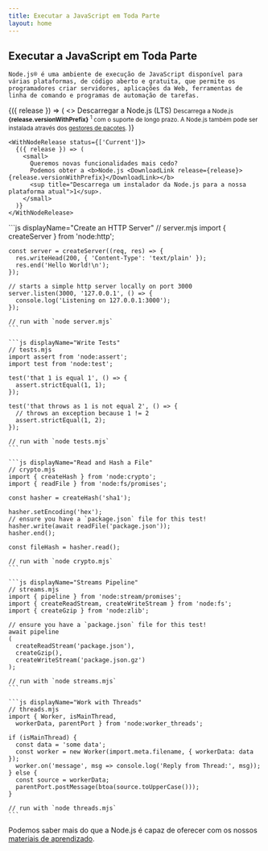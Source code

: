```yaml
---
title: Executar a JavaScript em Toda Parte
layout: home
---
```


<section>
  <WithBadge section="index" />

  <div>
    <h1 className="special">Executar a JavaScript em Toda Parte</h1>

    Node.js® é uma ambiente de execução de JavaScript disponível para várias plataformas, de código aberto e gratuita, que permite os programadores criar servidores, aplicações da Web, ferramentas de linha de comando e programas de automação de tarefas.
  </div>

  <div>
    <WithNodeRelease status={['LTS']}>
      {({ release }) => (
        <>
          <DownloadButton release={release}>Descarregar a Node.js (LTS)</DownloadButton>
          <small>
            Descarrega a Node.js <b>{release.versionWithPrefix}</b>
            <sup title="Descarrega um instalador da Node.js para a nossa plataforma atual">1</sup> com o suporte de longo prazo.
            A Node.js também pode ser instalada através dos <a href="/download/package-manager">gestores de pacotes</a>.
          </small>
        </>
      )}
    </WithNodeRelease>

    <WithNodeRelease status={['Current']}>
      {({ release }) => (
        <small>
          Queremos novas funcionalidades mais cedo?
          Podemos obter a <b>Node.js <DownloadLink release={release}>{release.versionWithPrefix}</DownloadLink></b>
          <sup title="Descarrega um instalador da Node.js para a nossa plataforma atual">1</sup>.
        </small>
      )}
    </WithNodeRelease>
  </div>
</section>

<section>
  <div>
    ```js displayName="Create an HTTP Server"
    // server.mjs
    import { createServer } from 'node:http';

    const server = createServer((req, res) => {
      res.writeHead(200, { 'Content-Type': 'text/plain' });
      res.end('Hello World!\n');
    });

    // starts a simple http server locally on port 3000
    server.listen(3000, '127.0.0.1', () => {
      console.log('Listening on 127.0.0.1:3000');
    });

    // run with `node server.mjs`
    ```

    ```js displayName="Write Tests"
    // tests.mjs
    import assert from 'node:assert';
    import test from 'node:test';

    test('that 1 is equal 1', () => {
      assert.strictEqual(1, 1);
    });

    test('that throws as 1 is not equal 2', () => {
      // throws an exception because 1 != 2
      assert.strictEqual(1, 2);
    });

    // run with `node tests.mjs`
    ```

    ```js displayName="Read and Hash a File"
    // crypto.mjs
    import { createHash } from 'node:crypto';
    import { readFile } from 'node:fs/promises';

    const hasher = createHash('sha1');

    hasher.setEncoding('hex');
    // ensure you have a `package.json` file for this test!
    hasher.write(await readFile('package.json'));
    hasher.end();

    const fileHash = hasher.read();

    // run with `node crypto.mjs`
    ```

    ```js displayName="Streams Pipeline"
    // streams.mjs
    import { pipeline } from 'node:stream/promises';
    import { createReadStream, createWriteStream } from 'node:fs';
    import { createGzip } from 'node:zlib';

    // ensure you have a `package.json` file for this test!
    await pipeline
    (
      createReadStream('package.json'),
      createGzip(),
      createWriteStream('package.json.gz')
    );

    // run with `node streams.mjs`
    ```

    ```js displayName="Work with Threads"
    // threads.mjs
    import { Worker, isMainThread,
      workerData, parentPort } from 'node:worker_threads';

    if (isMainThread) {
      const data = 'some data';
      const worker = new Worker(import.meta.filename, { workerData: data });
      worker.on('message', msg => console.log('Reply from Thread:', msg));
    } else {
      const source = workerData;
      parentPort.postMessage(btoa(source.toUpperCase()));
    }

    // run with `node threads.mjs`
    ```
  </div>

  Podemos saber mais do que a Node.js é capaz de oferecer com os nossos [materiais de aprendizado](/learn).
</section>
